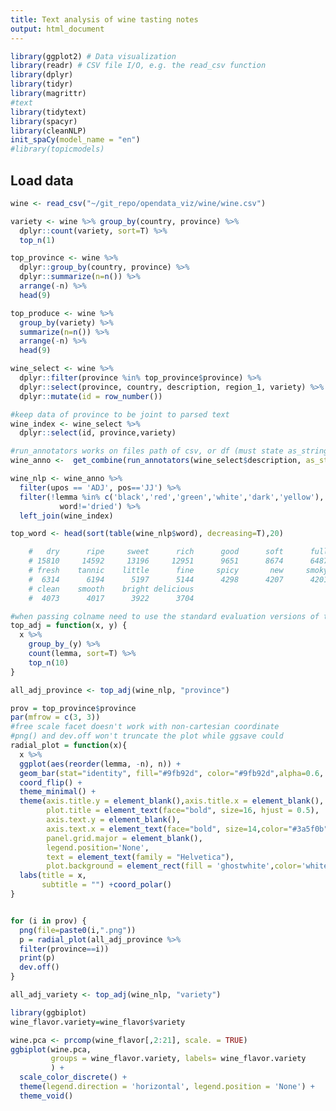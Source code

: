 ```yaml
---
title: Text analysis of wine tasting notes
output: html_document
---
```


```r
library(ggplot2) # Data visualization
library(readr) # CSV file I/O, e.g. the read_csv function
library(dplyr)
library(tidyr)
library(magrittr)
#text
library(tidytext)
library(spacyr)
library(cleanNLP)
init_spaCy(model_name = "en")
#library(topicmodels)
```

## Load data

```r
wine <- read_csv("~/git_repo/opendata_viz/wine/wine.csv")
```

```r
variety <- wine %>% group_by(country, province) %>%
  dplyr::count(variety, sort=T) %>% 
  top_n(1)
```
```r
top_province <- wine %>% 
  dplyr::group_by(country, province) %>%
  dplyr::summarize(n=n()) %>%
  arrange(-n) %>%
  head(9)
```

```r
top_produce <- wine %>% 
  group_by(variety) %>%
  summarize(n=n()) %>%
  arrange(-n) %>%
  head(9)
```

```r
wine_select <- wine %>% 
  dplyr::filter(province %in% top_province$province) %>%
  dplyr::select(province, country, description, region_1, variety) %>%
  dplyr::mutate(id = row_number())

#keep data of province to be joint to parsed text
wine_index <- wine_select %>%
  dplyr::select(id, province,variety)
```

```r
#run_annotators works on files path of csv, or df (must state as_strings = TRUE)
wine_anno <-  get_combine(run_annotators(wine_select$description, as_strings = TRUE)) 
```
```r
wine_nlp <- wine_anno %>%
  filter(upos == 'ADJ', pos=='JJ') %>%
  filter(!lemma %in% c('black','red','green','white','dark','yellow'),
           word!='dried') %>%
  left_join(wine_index)
```


```r
top_word <- head(sort(table(wine_nlp$word), decreasing=T),20)

    #   dry      ripe     sweet      rich      good      soft      full     crisp 
    # 15810     14592     13196     12951      9651      8674      6487      6354 
    # fresh    tannic    little      fine     spicy       new     smoky   complex 
    #  6314      6194      5197      5144      4298      4207      4201      4177 
    # clean    smooth    bright delicious 
    #  4073      4017      3922      3704 
```

```r
#when passing colname need to use the standard evaluation versions of the dplyr functions (just append '_' to the function names, ie. group_by_ & summarise_)
top_adj = function(x, y) {
  x %>% 
    group_by_(y) %>%
    count(lemma, sort=T) %>% 
    top_n(10)
}
```


```r
all_adj_province <- top_adj(wine_nlp, "province")
```

```r
prov = top_province$province
par(mfrow = c(3, 3))
#free scale facet doesn't work with non-cartesian coordinate
#png() and dev.off won't truncate the plot while ggsave could
radial_plot = function(x){
  x %>%
  ggplot(aes(reorder(lemma, -n), n)) + 
  geom_bar(stat="identity", fill="#9fb92d", color="#9fb92d",alpha=0.6, width=1) +
  coord_flip() + 
  theme_minimal() + 
  theme(axis.title.y = element_blank(),axis.title.x = element_blank(),
        plot.title = element_text(face="bold", size=16, hjust = 0.5),
        axis.text.y = element_blank(),
        axis.text.x = element_text(face="bold", size=14,color="#3a5f0b"),
        panel.grid.major = element_blank(),
        legend.position='None',
        text = element_text(family = "Helvetica"),
        plot.background = element_rect(fill = 'ghostwhite',color='white')) +
  labs(title = x,
       subtitle = "") +coord_polar()
}


for (i in prov) {
  png(file=paste0(i,".png"))
  p = radial_plot(all_adj_province %>% 
  filter(province==i))
  print(p)
  dev.off()
}
```


```r
all_adj_variety <- top_adj(wine_nlp, "variety")
```


```r
library(ggbiplot)
wine_flavor.variety=wine_flavor$variety

wine.pca <- prcomp(wine_flavor[,2:21], scale. = TRUE)
ggbiplot(wine.pca, 
         groups = wine_flavor.variety, labels= wine_flavor.variety
         ) +
  scale_color_discrete() +
  theme(legend.direction = 'horizontal', legend.position = 'None') +
  theme_void()
```

